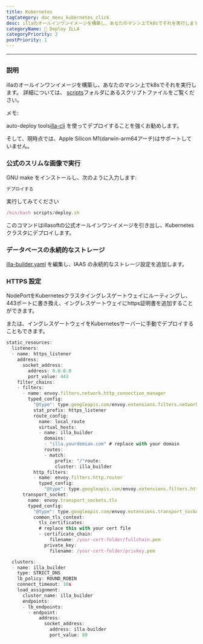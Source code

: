 ```yaml
---
title: Kubernetes
tagCategory: doc_menu_kubernetes_click
desc: illaのオールインワンイメージを構築し、あなたのマシン上でk8sでそれを実行します。
categoryName: 👷 Deploy ILLA
categoryPriority: 2
postPriority: 1
---
```


* * *

## <Heading hidden>Kubernetes</Heading>

### 説明

illaのオールインワンイメージを構築し、あなたのマシン上でk8sでそれを実行します。 詳細については、 [scripts](https://github.com/illacloud/deploy-illa-manually/blob/main/kubernetes/scripts)フォルダにあるスクリプトファイルをご覧ください。

メモ:

auto-deploy tools[illa-cli](https://github.com/illacloud/illa) を使ってデプロイすることを強くお勧めします。

そして、現時点では、Apple Silicon M1(darwin-arm64アーチ)はサポートしていません。

### 公式のスリムな画像で実行

GNU make をインストールし、次のように入力します:

```jsx
デプロイする
```

実行してみてください

```jsx
/bin/bash scripts/deploy.sh
```

このコマンドはillasoftの公式オールインワンイメージを引き出し、Kubernetesクラスタにデプロイします。

### データベースの永続的なストレージ

[illa-builder.yaml](https://github.com/illacloud/deploy-illa-manually/blob/main/kubernetes/illa-builder.yaml) を編集し、IAAS の永続的なストレージ設定を追加します。

### HTTPS 設定

NodePortをKubernetesクラスタイングレスゲートウェイにルーティングし、443ポートに書き換え、イングレスゲートウェイにhttps証明書を追加することができます。

または、イングレスゲートウェイをKubernetesサーバーに手動でデプロイすることもできます。

```jsx
static_resources:
  listeners:
  - name: https_listener
    address:
      socket_address:
        address: 0.0.0.0
        port_value: 443
    filter_chains:
    - filters:
      - name: envoy.filters.network.http_connection_manager
        typed_config:
          "@type": type.googleapis.com/envoy.extensions.filters.network.http_connection_manager.v3.HttpConnectionManager
          stat_prefix: https_listener
          route_config:
            name: local_route
            virtual_hosts:
            - name: illa_builder
              domains:
              - "illa.yourdomian.com" # replace with your domain
              routes:
              - match:
                  prefix: "/"route:
                  cluster: illa_builder
          http_filters:
          - name: envoy.filters.http.router
            typed_config:
              "@type": type.googleapis.com/envoy.extensions.filters.http.router.v3.Router
      transport_socket:
        name: envoy.transport_sockets.tls
        typed_config:
          "@type": type.googleapis.com/envoy.extensions.transport_sockets.tls.v3.DownstreamTlsContext
          common_tls_context:
            tls_certificates:
            # replace this with your cert file
            - certificate_chain:
                filename: /your-cert-folder/fullchain.pem
              private_key:
                filename: /your-cert-folder/privkey.pem

  clusters:
  - name: illa_builder
    type: STRICT_DNS
    lb_policy: ROUND_ROBIN
    connect_timeout: 10s
    load_assignment:
      cluster_name: illa_builder
      endpoints:
      - lb_endpoints:
        - endpoint:
            address:
              socket_address:
                address: illa-builder
                port_value: 80
```
